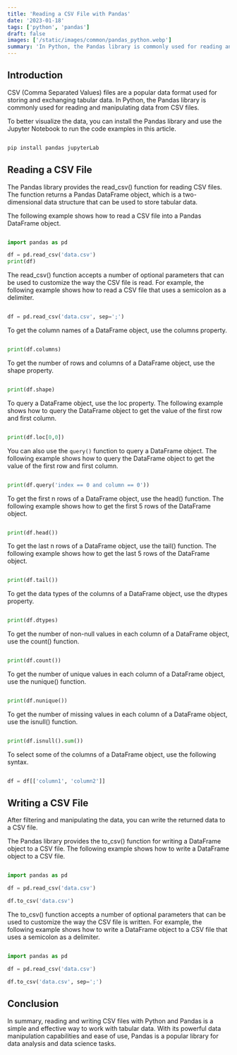 ```yaml
---
title: 'Reading a CSV File with Pandas'
date: '2023-01-18'
tags: ['python', 'pandas']
draft: false
images: ['/static/images/common/pandas_python.webp']
summary: 'In Python, the Pandas library is commonly used for reading and manipulating data from CSV files'
---
```


<TableOfContents toc={props.toc} asDisclosure={true} />

## Introduction

CSV (Comma Separated Values) files are a popular data format used for storing and exchanging tabular data. In Python, the Pandas library is commonly used for reading and manipulating data from CSV files.

To better visualize the data, you can install the Pandas library and use the Jupyter Notebook to run the code examples in this article.

```bash

pip install pandas jupyterLab

```

## Reading a CSV File

The Pandas library provides the read_csv() function for reading CSV files. The function returns a Pandas DataFrame object, which is a two-dimensional data structure that can be used to store tabular data.

The following example shows how to read a CSV file into a Pandas DataFrame object.

```python

import pandas as pd

df = pd.read_csv('data.csv')
print(df)

```

The read_csv() function accepts a number of optional parameters that can be used to customize the way the CSV file is read. For example, the following example shows how to read a CSV file that uses a semicolon as a delimiter.

```python

df = pd.read_csv('data.csv', sep=';')

```

To get the column names of a DataFrame object, use the columns property.

```python

print(df.columns)

```

To get the number of rows and columns of a DataFrame object, use the shape property.

```python

print(df.shape)

```

To query a DataFrame object, use the loc property. The following example shows how to query the DataFrame object to get the value of the first row and first column.

```python

print(df.loc[0,0])

```

You can also use the `query()` function to query a DataFrame object. The following example shows how to query the DataFrame object to get the value of the first row and first column.

```python

print(df.query('index == 0 and column == 0'))

```

To get the first n rows of a DataFrame object, use the head() function. The following example shows how to get the first 5 rows of the DataFrame object.

```python

print(df.head())

```

To get the last n rows of a DataFrame object, use the tail() function. The following example shows how to get the last 5 rows of the DataFrame object.

```python

print(df.tail())

```

To get the data types of the columns of a DataFrame object, use the dtypes property.

```python

print(df.dtypes)

```

To get the number of non-null values in each column of a DataFrame object, use the count() function.

```python

print(df.count())

```

To get the number of unique values in each column of a DataFrame object, use the nunique() function.

```python

print(df.nunique())

```

To get the number of missing values in each column of a DataFrame object, use the isnull() function.

```python

print(df.isnull().sum())

```

To select some of the columns of a DataFrame object, use the following syntax.

```python

df = df[['column1', 'column2']]

```

## Writing a CSV File

After filtering and manipulating the data, you can write the returned data to a CSV file.

The Pandas library provides the to_csv() function for writing a DataFrame object to a CSV file. The following example shows how to write a DataFrame object to a CSV file.

```python

import pandas as pd

df = pd.read_csv('data.csv')

df.to_csv('data.csv')

```

The to_csv() function accepts a number of optional parameters that can be used to customize the way the CSV file is written. For example, the following example shows how to write a DataFrame object to a CSV file that uses a semicolon as a delimiter.

```python

import pandas as pd

df = pd.read_csv('data.csv')

df.to_csv('data.csv', sep=';')

```

## Conclusion

In summary, reading and writing CSV files with Python and Pandas is a simple and effective way to work with tabular data. With its powerful data manipulation capabilities and ease of use, Pandas is a popular library for data analysis and data science tasks.

